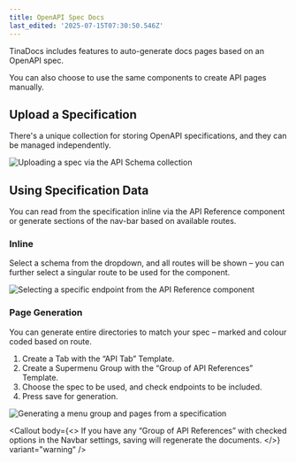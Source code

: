 ```yaml
---
title: OpenAPI Spec Docs
last_edited: '2025-07-15T07:30:50.546Z'
---
```


TinaDocs includes features to auto-generate docs pages based on an OpenAPI spec.

You can also choose to use the same components to create API pages manually.

## Upload a Specification

There's a unique collection for storing OpenAPI specifications, and they can be managed independently.

![](</Untitled design (20).png> "Uploading a spec via the API Schema collection")

## Using Specification Data

You can read from the specification inline via the API Reference component or generate sections of the nav-bar based on available routes.

### Inline

Select a schema from the dropdown, and all routes will be shown – you can further select a singular route to be used for the component.

![](</Untitled design (21).png> "Selecting a specific endpoint from the API Reference component")

### Page Generation

You can generate entire directories to match your spec – marked and colour coded based on route.

1. Create a Tab with the “API Tab” Template.
2. Create a Supermenu Group with the “Group of API References” Template.
3. Choose the spec to be used, and check endpoints to be included.
4. Press save for generation.

![](</Untitled design (22).png> "Generating a menu group and pages from a specification")

<Callout
  body={<>
    If you have any “Group of API References” with checked options in the Navbar settings, saving will regenerate the documents.
  </>}
  variant="warning"
/>
